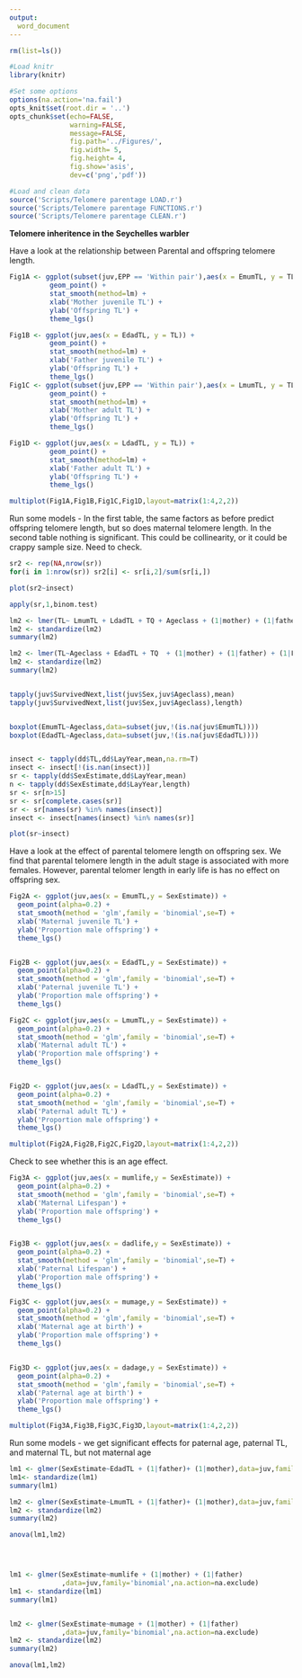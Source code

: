 ```yaml
---
output:
  word_document
---
```

```r

rm(list=ls())

#Load knitr
library(knitr)

#Set some options
options(na.action='na.fail')
opts_knit$set(root.dir = '..')
opts_chunk$set(echo=FALSE,
               warning=FALSE,
               message=FALSE,
               fig.path='../Figures/',
               fig.width= 5,
               fig.height= 4,
               fig.show='asis',
               dev=c('png','pdf'))

```

```r

#Load and clean data
source('Scripts/Telomere parentage LOAD.r')
source('Scripts/Telomere parentage FUNCTIONS.r')
source('Scripts/Telomere parentage CLEAN.r')


```




**Telomere inheritence in the Seychelles warbler**


Have a look at the relationship between Parental and offspring telomere length. 

```r

Fig1A <- ggplot(subset(juv,EPP == 'Within pair'),aes(x = EmumTL, y = TL)) +
          geom_point() +
          stat_smooth(method=lm) +
          xlab('Mother juvenile TL') +
          ylab('Offspring TL') +
          theme_lgs()

Fig1B <- ggplot(juv,aes(x = EdadTL, y = TL)) +
          geom_point() +
          stat_smooth(method=lm) +
          xlab('Father juvenile TL') +
          ylab('Offspring TL') +
          theme_lgs()
Fig1C <- ggplot(subset(juv,EPP == 'Within pair'),aes(x = LmumTL, y = TL)) +
          geom_point() +
          stat_smooth(method=lm) +
          xlab('Mother adult TL') +
          ylab('Offspring TL') +
          theme_lgs()

Fig1D <- ggplot(juv,aes(x = LdadTL, y = TL)) +
          geom_point() +
          stat_smooth(method=lm) +
          xlab('Father adult TL') +
          ylab('Offspring TL') +
          theme_lgs()

multiplot(Fig1A,Fig1B,Fig1C,Fig1D,layout=matrix(1:4,2,2))

```


Run some models - In the first table, the same factors as before predict offspring telomere length, but so does maternal telomere length. In the second table nothing is significant. This could be collinearity, or it could be crappy sample size. Need to check.

```r


sr2 <- rep(NA,nrow(sr))
for(i in 1:nrow(sr)) sr2[i] <- sr[i,2]/sum(sr[i,])

plot(sr2~insect)

apply(sr,1,binom.test)

lm2 <- lmer(TL~ LmumTL + LdadTL + TQ + Ageclass + (1|mother) + (1|father) + (1|FieldPeriodID),data = juv,na.action=na.exclude)
lm2 <- standardize(lm2)
summary(lm2)

lm2 <- lmer(TL~Ageclass + EdadTL + TQ  + (1|mother) + (1|father) + (1|FieldPeriodID),data = juv,na.action=na.exclude)
lm2 <- standardize(lm2)
summary(lm2)


tapply(juv$SurvivedNext,list(juv$Sex,juv$Ageclass),mean)
tapply(juv$SurvivedNext,list(juv$Sex,juv$Ageclass),length)


boxplot(EmumTL~Ageclass,data=subset(juv,!(is.na(juv$EmumTL))))
boxplot(EdadTL~Ageclass,data=subset(juv,!(is.na(juv$EdadTL))))


insect <- tapply(dd$TL,dd$LayYear,mean,na.rm=T)
insect <- insect[!(is.nan(insect))]
sr <- tapply(dd$SexEstimate,dd$LayYear,mean)
n <- tapply(dd$SexEstimate,dd$LayYear,length)
sr <- sr[n>15]
sr <- sr[complete.cases(sr)]
sr <- sr[names(sr) %in% names(insect)]
insect <- insect[names(insect) %in% names(sr)]

plot(sr~insect)

```




Have a look at the effect of parental telomere length on offspring sex. We find that parental telomere length in the adult stage is associated with more females. However, parental telomer length in early life is has no effect on offspring sex.

```r

Fig2A <- ggplot(juv,aes(x = EmumTL,y = SexEstimate)) +
  geom_point(alpha=0.2) +
  stat_smooth(method = 'glm',family = 'binomial',se=T) +
  xlab('Maternal juvenile TL') +
  ylab('Proportion male offspring') +
  theme_lgs()


Fig2B <- ggplot(juv,aes(x = EdadTL,y = SexEstimate)) +
  geom_point(alpha=0.2) +
  stat_smooth(method = 'glm',family = 'binomial',se=T) +
  xlab('Paternal juvenile TL') +
  ylab('Proportion male offspring') +
  theme_lgs()

Fig2C <- ggplot(juv,aes(x = LmumTL,y = SexEstimate)) +
  geom_point(alpha=0.2) +
  stat_smooth(method = 'glm',family = 'binomial',se=T) +
  xlab('Maternal adult TL') +
  ylab('Proportion male offspring') +
  theme_lgs()


Fig2D <- ggplot(juv,aes(x = LdadTL,y = SexEstimate)) +
  geom_point(alpha=0.2) +
  stat_smooth(method = 'glm',family = 'binomial',se=T) +
  xlab('Paternal adult TL') +
  ylab('Proportion male offspring') +
  theme_lgs()

multiplot(Fig2A,Fig2B,Fig2C,Fig2D,layout=matrix(1:4,2,2))


```


Check to see whether this is an age effect.

```r

Fig3A <- ggplot(juv,aes(x = mumlife,y = SexEstimate)) +
  geom_point(alpha=0.2) +
  stat_smooth(method = 'glm',family = 'binomial',se=T) +
  xlab('Maternal Lifespan') +
  ylab('Proportion male offspring') +
  theme_lgs()


Fig3B <- ggplot(juv,aes(x = dadlife,y = SexEstimate)) +
  geom_point(alpha=0.2) +
  stat_smooth(method = 'glm',family = 'binomial',se=T) +
  xlab('Paternal Lifespan') +
  ylab('Proportion male offspring') +
  theme_lgs()

Fig3C <- ggplot(juv,aes(x = mumage,y = SexEstimate)) +
  geom_point(alpha=0.2) +
  stat_smooth(method = 'glm',family = 'binomial',se=T) +
  xlab('Maternal age at birth') +
  ylab('Proportion male offspring') +
  theme_lgs()


Fig3D <- ggplot(juv,aes(x = dadage,y = SexEstimate)) +
  geom_point(alpha=0.2) +
  stat_smooth(method = 'glm',family = 'binomial',se=T) +
  xlab('Paternal age at birth') +
  ylab('Proportion male offspring') +
  theme_lgs()

multiplot(Fig3A,Fig3B,Fig3C,Fig3D,layout=matrix(1:4,2,2))


```





Run some models - we get significant effects for paternal age, paternal TL, and maternal TL, but not maternal age
```r

lm1 <- glmer(SexEstimate~EdadTL + (1|father)+ (1|mother),data=juv,family='binomial',na.action=na.exclude)
lm1<- standardize(lm1)
summary(lm1)

lm2 <- glmer(SexEstimate~LmumTL + (1|father)+ (1|mother),data=juv,family='binomial',na.action=na.exclude)
lm2 <- standardize(lm2)
summary(lm2)

anova(lm1,lm2)




lm1 <- glmer(SexEstimate~mumlife + (1|mother) + (1|father)
             ,data=juv,family='binomial',na.action=na.exclude)
lm1 <- standardize(lm1)
summary(lm1)


lm2 <- glmer(SexEstimate~mumage + (1|mother) + (1|father)
             ,data=juv,family='binomial',na.action=na.exclude)
lm2 <- standardize(lm2)
summary(lm2)

anova(lm1,lm2)















```






